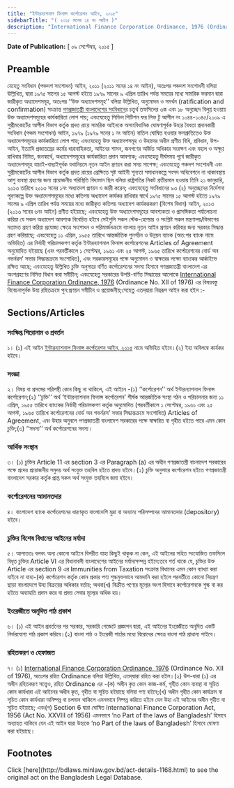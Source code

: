 ```yaml
---
title: "ইন্টারন্যাশনাল ফিনান্স কর্পোরেশন আইন, ২০১৫"
sidebarTitle: "( ২০১৫ সনের ১৪ নং আইন )"
description: "International Finance Corporation Ordinance, 1976 (Ordinance No. XII of 1976) রহিতক্রমে উহা পুনঃপ্রণয়নের উদ্দেশ্যে প্রণীত আইন"
---
```


**Date of Publication:** [ ০৯ সেপ্টেম্বর, ২০১৫ ]

## Preamble

যেহেতু সংবিধান (পঞ্চদশ সংশোধন) আইন, ২০১১ (২০১১ সনের ১৪ নং আইন), অতঃপর পঞ্চদশ সংশোধনী বলিয়া উল্লিখিত, দ্বারা ১৯৭৫ সালের ১৫ আগস্ট হইতে ১৯৭৯ সালের ৯ এপ্রিল তারিখ পর্যন্ত সময়ের মধ্যে সামরিক ফরমান দ্বারা জারীকৃত অধ্যাদেশসমূহ, অতঃপর ‘‘উক্ত অধ্যাদেশসমূহ’’ বলিয়া উল্লিখিত, অনুমোদন ও সমর্থন (ratification and confirmation) সংক্রান্ত [গণপ্রজাতন্ত্রী বাংলাদেশের সংবিধান](/act-957.html "গণপ্রজাতন্ত্রী বাংলাদেশের সংবিধান")ের চতুর্থ তফসিলের ৩ক এবং ১৮ অনুচ্ছেদ বিলুপ্ত হওয়ায় উক্ত অধ্যাদেশসমূহের কার্যকারিতা লোপ পায়; এবংযেহেতু সিভিল পিটিশন ফর লিভ টু আপীল নং ১০৪৪-১০৪৫/২০০৯ এ সুপ্রীমকোর্টের আপীল বিভাগ কর্তৃক প্রদত্ত রায়ে সামরিক আইনকে অসাংবিধানিক ঘোষণাপূর্বক উহার বৈধতা প্রদানকারী সংবিধান (পঞ্চম সংশোধন) আইন, ১৯৭৯ (১৯৭৯ সনের ১ নং আইন) বাতিল ঘোষিত হওয়ার ফলশ্রুতিতেও উক্ত অধ্যাদেশসমূহের কার্যকারিতা লোপ পায়; এবংযেহেতু উক্ত অধ্যাদেশসমূহ ও উহাদের অধীন প্রণীত বিধি, প্রবিধান, উপ-আইন, ইত্যাদি প্রজাতন্ত্রের কর্মের ধারাবাহিকতা, আইনের শাসন, জনগণের অর্জিত অধিকার সংরক্ষণ এবং বহাল ও অক্ষুণ্ণ রাখিবার নিমিত্ত, জনস্বার্থে, অধ্যাদেশসমূহের কার্যকারিতা প্রদান আবশ্যক; এবংযেহেতু দীর্ঘসময় পূর্বে জারীকৃত অধ্যাদেশসমূহ যাচাই-বাছাইপূর্বক যথানিয়মে নূতন আইন প্রণয়ন করা সময় সাপেক্ষ; এবংযেহেতু পঞ্চদশ সংশোধনী এবং সুপ্রীমকোর্টের আপীল বিভাগ কর্তৃক প্রদত্ত রায়ের প্রেক্ষিতে সৃষ্ট আইনী শূন্যতা সমাধানকল্পে সংসদ অধিবেশনে না থাকাবস্থায় আশু ব্যবস্থা গ্রহণের জন্য প্রয়োজনীয় পরিস্থিতি বিদ্যমান ছিল বলিয়া রাষ্ট্রপতির নিকট প্রতীয়মান হওয়ায় তিনি ২১ জানুয়ারি, ২০১৩ তারিখে ২০১৩ সনের ১নং অধ্যাদেশ প্রণয়ন ও জারী করেন; এবংযেহেতু সংবিধানের ৯৩ (২) অনুচ্ছেদের নির্দেশনা পূরণকল্পে উক্ত অধ্যাদেশসমূহের মধ্যে কতিপয় অধ্যাদেশ কার্যকর রাখিবার স্বার্থে ১৯৭৫ সালের ১৫ আগস্ট হইতে ১৯৭৯ সালের ৯ এপ্রিল তারিখ পর্যন্ত সময়ের মধ্যে জারীকৃত কতিপয় অধ্যাদেশ কার্যকরকরণ (বিশেষ বিধান) আইন, ২০১৩ (২০১৩ সনের ৬নং আইন) প্রণীত হইয়াছে; এবংযেহেতু উক্ত অধ্যাদেশসমূহের আবশ্যকতা ও প্রাসঙ্গিকতা পর্যালোচনা করিয়া যে সকল অধ্যাদেশ আবশ্যক বিবেচিত হইবে সেইগুলি সকল স্টেক-হোল্ডার ও সংশ্লিষ্ট সকল মন্ত্রণালয়/বিভাগের মতামত গ্রহণ করিয়া প্রযোজ্য ক্ষেত্রে সংশোধন ও পরিমার্জনক্রমে বাংলায় নূতন আইন প্রণয়ন করিবার জন্য সরকার সিদ্ধান্ত গ্রহণ করিয়াছে; এবংযেহেতু ১১ এপ্রিল, ১৯৫৫ তারিখে আন্তর্জাতিক পুনর্গঠন ও উন্নয়ন ব্যাংক (অত:পর ব্যাংক নামে অভিহিত) এর নির্বাহী পরিচালকগণ কর্তৃক ইন্টারন্যাশনাল ফিনান্স কর্পোরেশনের Articles of Agreement অনুমোদিত হইয়াছে (এবং পরবর্তীকালে ১ সেপ্টেম্বর, ১৯৬১ এবং ২৫ আগস্ট, ১৯৬৫ তারিখে কর্পোরেশনের বোর্ড অব গভর্নরস’ সভার সিদ্ধান্তক্রমে সংশোধিত), এবং সরকারসমূহের পক্ষে অনুমোদন ও স্বাক্ষরের লক্ষ্যে ব্যাংকের আর্কাইভে রক্ষিত আছে; এবংযেহেতু উল্লিখিত চুক্তি অনুসারে বর্ণিত কর্পোরেশনের সদস্য হিসাবে গণপ্রজাতন্ত্রী বাংলাদেশ এর অংশগ্রহণের নিমিত্ত বিধান করা সমীচীন; এবংযেহেতু সরকারের উপরি-বর্ণিত সিদ্ধান্তের আলোকে [International Finance Corporation Ordinance, 1976](/laws/act-512 "International Finance Corporation Ordinance, 1976") (Ordinance No. XII of 1976) এর বিষয়বস্তু বিবেচনাপূর্বক উহা রহিতক্রমে পুন:প্রণয়ন সমীচীন ও প্রয়োজনীয়;সেহেতু এতদ্‌দ্বারা নিম্নরূপ আইন করা হইল :-

## Sections/Articles

### সংক্ষিপ্ত শিরোনাম ও প্রবর্তন

১। (১) এই আইন [ইন্টারন্যাশনাল ফিনান্স কর্পোরেশন আইন, ২০১৫](/laws/act-1168 "ইন্টারন্যাশনাল ফিনান্স কর্পোরেশন আইন, ২০১৫") নামে অভিহিত হইবে।(২) ইহা অবিলম্বে কার্যকর হইবে।

### সংজ্ঞা

২। বিষয় বা প্রসঙ্গের পরিপন্থী কোন কিছু না থাকিলে, এই আইনে -(১) ‘‘কর্পোরেশন’’ অর্থ ইন্টারন্যাশনাল ফিনান্স কর্পোরেশন;(২) ‘‘চুক্তি’’ অর্থ ‘ইন্টারন্যাশনাল ফিনান্স কর্পোরেশন’ শীর্ষক আন্তর্জাতিক সংস্থা গঠন ও পরিচালনার জন্য ১১ এপ্রিল, ১৯৫৫ তারিখে ব্যাংকের নির্বাহী পরিচালকগণ কর্তৃক অনুমোদিত (পরবর্তীকালে ১ সেপ্টেম্বর, ১৯৬১ এবং ২৫ আগস্ট, ১৯৬৫ তারিখে কর্পোরেশনের বোর্ড অব গভর্নরস’ সভার সিদ্ধান্তক্রমে সংশোধিত) Articles of Agreement, এবং উহার অনুবলে গণপ্রজাতন্ত্রী বাংলাদেশ সরকারের পক্ষে স্বাক্ষরিত বা গৃহীত হইতে পারে এমন কোন চুক্তি;(৩) ‘‘সদস্য’’ অর্থ কর্পোরেশনের সদস্য।

### আর্থিক সংস্থান

৩। (১) চুক্তির Article 11 এর section 3 এর Paragraph (a) এর অধীন গণপ্রজাতন্ত্রী বাংলাদেশ সরকারের পক্ষে প্রদেয় প্রয়োজনীয় সমুদয় অর্থ সংযুক্ত তহবিল হইতে প্রদত্ত হইবে।(২) চুক্তি অনুসারে কর্পোরেশন হইতে গণপ্রজাতন্ত্রী বাংলাদেশ সরকার কর্তৃক প্রাপ্ত সকল অর্থ সংযুক্ত তহবিলে জমা হইবে।

### কর্পোরেশনের আমানতদার

৪। বাংলাদেশ ব্যাংক কর্পোরেশনের ধারণকৃত বাংলাদেশি মুদ্রা বা অন্যান্য পরিসম্পদের আমানতদার (depository) হইবে।

### চুক্তির বিশেষ বিধানের আইনের মর্যাদা

৫। আপাততঃ বলবৎ অন্য কোনো আইনে বিপরীত যাহা কিছুই থাকুক না কেন, এই আইনের সহিত সংযোজিত তফসিলে বিধৃত চুক্তির Article VI এর বিধানাবলী বাংলাদেশের আইনের মর্যাদাসম্পন্ন হইবে:তবে শর্ত থাকে যে, চুক্তির উক্ত Article এর section 9 এর Immunities from Taxation সংক্রান্ত বিধানের এমন কোন ব্যাখ্যা করা যাইবে না যাহা-(ক) কর্পোরেশন কর্তৃক কোন প্রকার পণ্য শুল্কমুক্তভাবে আমদানি করা হইলে পরবর্তীতে কোনো নিয়ন্ত্রণ ছাড়া বাংলাদেশে উহা বিক্রয়ের অধিকার বর্তায়; অথবা(খ) বিক্রীত পণ্যের মূল্যের অংশ হিসাবে কর্পোরেশনকে শুল্ক বা কর হইতে অব্যাহতি প্রদান করে বা প্রদত্ত সেবার মূল্যের অধিক হয়।

### ইংরেজীতে অনূদিত পাঠ প্রকাশ

৬। (১) এই আইন প্রবর্তনের পর সরকার, সরকারি গেজেটে প্রজ্ঞাপন দ্বারা, এই আইনের ইংরেজীতে অনূদিত একটি নির্ভরযোগ্য পাঠ প্রকাশ করিবে।(২) বাংলা পাঠ ও ইংরেজী পাঠের মধ্যে বিরোধের ক্ষেত্রে বাংলা পাঠ প্রাধান্য পাইবে।

### রহিতকরণ ও হেফাজত

৭। (১) [International Finance Corporation Ordinance, 1976](/laws/act-512 "International Finance Corporation Ordinance, 1976") (Ordinance No. XII of 1976), অতঃপর রহিত Ordinance বলিয়া উল্লিখিত, এতদ্‌দ্বারা রহিত করা হইল।(২) উপ-ধারা (১) এর অধীন রহিতকরণ সত্ত্বেও, রহিত Ordinance এর -(ক) অধীন কৃত কোন কাজ-কর্ম, গৃহীত কোন ব্যবস্থা বা সূচিত কোন কার্যধারা এই আইনের অধীন কৃত, গৃহীত বা সূচিত হইয়াছে বলিয়া গণ্য হইবে;(খ) অধীন গৃহীত কোন কার্যক্রম বা সূচিত কোন কার্যধারা অনিষ্পন্ন বা চলমান থাকিলে এমনভাবে নিষ্পন্ন করিতে হইবে যেন উহা এই আইনের অধীন গৃহীত বা সূচিত হইয়াছে; এবং(গ) Section 6 দ্বারা ঘোষিত International Finance Corporation Act, 1956 (Act No. XXVIII of 1956) এমনভাবে ‘no Part of the laws of Bangladesh’ হিসাবে অব্যাহত থাকিবে যেন এই আইন দ্বারা উহাকে ‘no Part of the laws of Bangladesh’ হিসাবে ঘোষণা করা হইয়াছে।

## Footnotes

<Note>
  Click [here](http://bdlaws.minlaw.gov.bd/act-details-1168.html) to see the original act on the Bangladesh Legal Database.
</Note>
